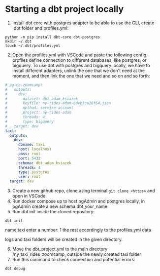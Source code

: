 # Starting a dbt project locally
1. Install dbt core with postgres adapter to be able to use the CLI, create .dbt folder and profiles.yml:
```terminal
python -m pip install dbt-core dbt-postgres
mkdir ~/.dbt
touch ~/.dbt/profiles.yml
```
2. Open the profiles.yml with VSCode and paste the following config, profiles define connection to different databases, like postgres, or bigquery. To use dbt with postgres and bigquery locally, we have to install different adapters, unlink the one that we don't need at the moment, and then link the one that we need and so on and so forth:
```yml profiles.yml
# pg-de-zoomcamp:
#   outputs:
#     dev:
#       dataset: dbt_adam_ksiazek
#       keyfile: ny-rides-adam-6deb3ca16f64.json
#       method: service-account
#       project: ny-rides-adam
#       threads: 4
#       type: bigquery
#   target: dev
taxi:
  outputs:
    dev:
      dbname: taxi
      host: localhost
      pass: root
      port: 5432
      schema: dbt_adam_ksiazek
      threads: 4
      type: postgres
      user: root
  target: dev
```
3. Create a new github repo, clone using terminal ```git clone <https>``` and open in VSCode
4. Run docker compose up to host pgAdmin and postgres locally, in pgAdmin create a new schema dbt_your_name
5. Run dbt init inside the cloned repository:
```code terminal
dbt init
```
name:taxi
enter a number: 1
the rest accordingly to the profiles.yml data

logs and taxi folders will be created in the given directory.

6. Move the dbt_project.yml to the main directory /ny_taxi_rides_zoomcamp, outside the newly created taxi folder
7. Run this command to check connection and potential errors:
```code terminal
dbt debug
```
